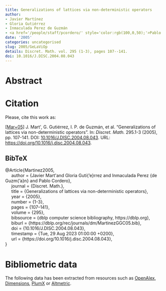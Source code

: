 ```yaml
---
title: Generalizations of lattices via non-deterministic operators
author:
- Javier Martínez
- Gloria Gutiérrez
- Inmaculada Perez de Guzmán
- <a href='/people/staff/pcordero/' style='color:rgb(100,0,50);'>Pablo Cordero</a>
date: '2005'
categories: uncategorised
slug: 2005/GeLaViOp
details: Discret. Math. vol. 295 (1-3), pages 107--141.
doi: 10.1016/J.DISC.2004.08.043
---
```




# Abstract










# Citation
Please, cite this work as:


<a name=bib-Martinez2005></a>[[Mar+05]](#cite-Martinez2005) J. Mart\'\inez, G. Gutiérrez, I. P. de Guzmán, et al. “Generalizations of lattices via non-deterministic operators”. In: _Discret. Math._ 295.1-3 (2005), pp. 107-141. DOI: [10.1016/J.DISC.2004.08.043](https://doi.org/10.1016%2FJ.DISC.2004.08.043). URL: [https://doi.org/10.1016/j.disc.2004.08.043](https://doi.org/10.1016/j.disc.2004.08.043).

::: {.callout-note appearance="minimal" collapse=true}

## BibTeX

@Article{Martinez2005,<br>&nbsp;&nbsp;&nbsp;&nbsp;  author = {Javier Mart\'\inez and Gloria Guti{\a'e}rrez and Inmaculada Perez {de Guzm{\a'a}n} and Pablo Cordero},<br>&nbsp;&nbsp;&nbsp;&nbsp;  journal = {Discret. Math.},<br>&nbsp;&nbsp;&nbsp;&nbsp;  title = {Generalizations of lattices via non-deterministic operators},<br>&nbsp;&nbsp;&nbsp;&nbsp;  year = {2005},<br>&nbsp;&nbsp;&nbsp;&nbsp;  number = {1-3},<br>&nbsp;&nbsp;&nbsp;&nbsp;  pages = {107--141},<br>&nbsp;&nbsp;&nbsp;&nbsp;  volume = {295},<br>&nbsp;&nbsp;&nbsp;&nbsp;  bibsource = {dblp computer science bibliography, https://dblp.org},<br>&nbsp;&nbsp;&nbsp;&nbsp;  biburl = {https://dblp.org/rec/journals/dm/MartinezGGC05.bib},<br>&nbsp;&nbsp;&nbsp;&nbsp;  doi = {10.1016/J.DISC.2004.08.043},<br>&nbsp;&nbsp;&nbsp;&nbsp;  timestamp = {Tue, 29 Aug 2023 01:00:00 +0200},<br>&nbsp;&nbsp;&nbsp;&nbsp;  url = {https://doi.org/10.1016/j.disc.2004.08.043},<br>}

:::



# Bibliometric data


The following data has been extracted from resources such as [OpenAlex](https://openalex.org/), [Dimensions](https://app.dimensions.ai/), [PlumX](https://www.elsevier.com/insights/metrics/plumx) or [Altmetric](https://www.altmetric.com/).

<div style="display: flex; justify-content: center; align-items: center; height: 100%;">
<span class="__dimensions_badge_embed__" data-doi="10.1016/J.DISC.2004.08.043" data-legend="always"></span></div><script async src="https://badge.dimensions.ai/badge.js" charset="utf-8"></script>

<div style="display: flex; justify-content: center; align-items: center; height: 100%;">
<a href="https://plu.mx/plum/a/?doi=10.1016/J.DISC.2004.08.043" class="plumx-details" data-site="plum" data-hide-when-empty="true">Generalizations of lattices via non-deterministic operators</a></div>

<div style="display: flex; justify-content: center; align-items: center; height: 100%;">
<script type="text/javascript" src="https://d1bxh8uas1mnw7.cloudfront.net/assets/embed.js"></script><div data-badge-type="medium-donut" class="altmetric-embed" data-badge-details="right" data-doi="10.1016/J.DISC.2004.08.043"></div></div>


## Cites

The following graph plots the number of cites received by this work from its publication, on a yearly basis.

```r
#| echo: false
#| results: asis
#| warning: false
#| message: false
source(here::here('scripts', 'manage_publications.R'))
df <- readRDS('citation_history.rds')
plot_citation_history(df)
```



## Papers citing this work

The following is a non-exhaustive list of papers that cite this work:


<a name=bib-Belfodil_2020></a>[[1]](#cite-Belfodil_2020) A. Belfodil, S. O. Kuznetsov, and M. Kaytoue. “On pattern setups and pattern multistructures”. In: _International Journal of General Systems_ 49.8 (Sep. 2020), p. 785–818. ISSN: 1563-5104. DOI: [10.1080/03081079.2020.1806832](https://doi.org/10.1080%2F03081079.2020.1806832). URL: [http://dx.doi.org/10.1080/03081079.2020.1806832](http://dx.doi.org/10.1080/03081079.2020.1806832).

<a name=bib-Cabrera_2009></a>[[2]](#cite-Cabrera_2009) I. P. Cabrera, P. Cordero, G. Gutiérrez, et al. “Congruence relations on some hyperstructures”. In: _Annals of Mathematics and Artificial Intelligence_ 56.3–4 (Jul. 2009), p. 361–370. ISSN: 1573-7470. DOI: [10.1007/s10472-009-9146-5](https://doi.org/10.1007%2Fs10472-009-9146-5). URL: [http://dx.doi.org/10.1007/s10472-009-9146-5](http://dx.doi.org/10.1007/s10472-009-9146-5).

<a name=bib-Cabrera_20091></a>[[3]](#cite-Cabrera_20091) I. P. Cabrera, P. Cordero, G. Gutiérrez, et al. “Fuzzy congruence relations on nd-groupoids”. In: _International Journal of Computer Mathematics_ 86.10–11 (Nov. 2009), p. 1684–1695. ISSN: 1029-0265. DOI: [10.1080/00207160902721797](https://doi.org/10.1080%2F00207160902721797). URL: [http://dx.doi.org/10.1080/00207160902721797](http://dx.doi.org/10.1080/00207160902721797).

<a name=bib-Cabrera_2011></a>[[4]](#cite-Cabrera_2011) I. P. Cabrera, P. Cordero, and M. Ojeda-Aciego. “Non-deterministic Algebraic Structures for Soft Computing”. In: _Advances in Computational Intelligence_. Springer Berlin Heidelberg, 2011, p. 437–444. ISBN: 9783642214981. DOI: [10.1007/978-3-642-21498-1_55](https://doi.org/10.1007%2F978-3-642-21498-1_55). URL: [http://dx.doi.org/10.1007/978-3-642-21498-1_55](http://dx.doi.org/10.1007/978-3-642-21498-1_55).

<a name=bib-Cabrera_2010></a>[[5]](#cite-Cabrera_2010) I. Cabrera, P. Cordero, G. Gutiérrez, et al. “A coalgebraic approach to non-determinism: Applications to multilattices”. In: _Information Sciences_ 180.22 (Nov. 2010), p. 4323–4335. ISSN: 0020-0255. DOI: [10.1016/j.ins.2010.07.002](https://doi.org/10.1016%2Fj.ins.2010.07.002). URL: [http://dx.doi.org/10.1016/j.ins.2010.07.002](http://dx.doi.org/10.1016/j.ins.2010.07.002).

<a name=bib-Cabrera_2012></a>[[6]](#cite-Cabrera_2012) I. Cabrera, P. Cordero, G. Gutiérrez, et al. “Finitary coalgebraic multisemilattices and multilattices”. In: _Applied Mathematics and Computation_ 219.1 (Sep. 2012), p. 31–44. ISSN: 0096-3003. DOI: [10.1016/j.amc.2011.10.081](https://doi.org/10.1016%2Fj.amc.2011.10.081). URL: [http://dx.doi.org/10.1016/j.amc.2011.10.081](http://dx.doi.org/10.1016/j.amc.2011.10.081).

<a name=bib-Cabrera_2014></a>[[7]](#cite-Cabrera_2014) I. Cabrera, P. Cordero, G. Gutiérrez, et al. “On residuation in multilattices: Filters, congruences, and homomorphisms”. In: _Fuzzy Sets and Systems_ 234 (Jan. 2014), p. 1–21. ISSN: 0165-0114. DOI: [10.1016/j.fss.2013.04.002](https://doi.org/10.1016%2Fj.fss.2013.04.002). URL: [http://dx.doi.org/10.1016/j.fss.2013.04.002](http://dx.doi.org/10.1016/j.fss.2013.04.002).

<a name=bib-Cordero_2008></a>[[8]](#cite-Cordero_2008) P. Cordero, A. Mora, I. de Guzmán, et al. “Non-deterministic ideal operators: An adequate tool for formalization in Data Bases”. In: _Discrete Applied Mathematics_ 156.6 (Mar. 2008), p. 911–923. ISSN: 0166-218X. DOI: [10.1016/j.dam.2007.02.014](https://doi.org/10.1016%2Fj.dam.2007.02.014). URL: [http://dx.doi.org/10.1016/j.dam.2007.02.014](http://dx.doi.org/10.1016/j.dam.2007.02.014).

<a name=bib-Di_kouam_Fotso_2024></a>[[9]](#cite-Di_kouam_Fotso_2024) L. É. Diékouam Fotso, C. P. Kengne, and D. C. Awouafack. “Fuzzy prime filter theorem in multilattices”. In: _Fuzzy Sets and Systems_ 497 (Dec. 2024), p. 109148. ISSN: 0165-0114. DOI: [10.1016/j.fss.2024.109148](https://doi.org/10.1016%2Fj.fss.2024.109148). URL: [http://dx.doi.org/10.1016/j.fss.2024.109148](http://dx.doi.org/10.1016/j.fss.2024.109148).

<a name=bib-Maffeu_2019></a>[[10]](#cite-Maffeu_2019) L. N. Maffeu, C. Lele, J. B. Nganou, et al. “Multiplicative and implicative derivations on residuated multilattices”. In: _Soft Computing_ 23.23 (Jun. 2019), p. 12199–12208. ISSN: 1433-7479. DOI: [10.1007/s00500-019-04184-z](https://doi.org/10.1007%2Fs00500-019-04184-z). URL: [http://dx.doi.org/10.1007/s00500-019-04184-z](http://dx.doi.org/10.1007/s00500-019-04184-z).

<a name=bib-Medina_Moreno_2013></a>[[11]](#cite-Medina_Moreno_2013) J. Medina-Moreno, M. Ojeda-Aciego, and J. Ruiz-Calviño. “Concept-Forming Operators on Multilattices”. In: _Formal Concept Analysis_. Springer Berlin Heidelberg, 2013, p. 203–215. ISBN: 9783642383175. DOI: [10.1007/978-3-642-38317-5_13](https://doi.org/10.1007%2F978-3-642-38317-5_13). URL: [http://dx.doi.org/10.1007/978-3-642-38317-5_13](http://dx.doi.org/10.1007/978-3-642-38317-5_13).

<a name=bib-Medina_2007></a>[[12]](#cite-Medina_2007) J. Medina, M. Ojeda-Aciego, and J. Ruiz-Calviño. “Fuzzy logic programming via multilattices”. In: _Fuzzy Sets and Systems_ 158.6 (Mar. 2007), p. 674–688. ISSN: 0165-0114. DOI: [10.1016/j.fss.2006.11.006](https://doi.org/10.1016%2Fj.fss.2006.11.006). URL: [http://dx.doi.org/10.1016/j.fss.2006.11.006](http://dx.doi.org/10.1016/j.fss.2006.11.006).

<a name=bib-Medina_2006></a>[[13]](#cite-Medina_2006) J. Medina, M. Ojeda-Aciego, and J. Ruiz-Calviño. “Multi-lattices as a Basis for Generalized Fuzzy Logic Programming”. In: _Fuzzy Logic and Applications_. Springer Berlin Heidelberg, 2006, p. 61–70. ISBN: 9783540325307. DOI: [10.1007/11676935_8](https://doi.org/10.1007%2F11676935_8). URL: [http://dx.doi.org/10.1007/11676935_8](http://dx.doi.org/10.1007/11676935_8).

<a name=bib-Nguepy_Dongmo_2024></a>[[14]](#cite-Nguepy_Dongmo_2024) G. Nguepy Dongmo, B. B. Koguep Njionou, L. Kwuida, et al. “Multilattice as the set of truth values for fuzzy rough sets”. In: _Journal of Applied Non-Classical Logics_ (Jul. 2024), p. 1–20. ISSN: 1958-5780. DOI: [10.1080/11663081.2024.2373016](https://doi.org/10.1080%2F11663081.2024.2373016). URL: [http://dx.doi.org/10.1080/11663081.2024.2373016](http://dx.doi.org/10.1080/11663081.2024.2373016).

<a name=bib-Nguepy_Dongmo_2023></a>[[15]](#cite-Nguepy_Dongmo_2023) G. Nguepy Dongmo, B. B. Koguep Njionou, L. Kwuida, et al. “Rough Fuzzy Concept Analysis via Multilattice”. In: _Rough Sets_. Springer Nature Switzerland, 2023, p. 495–508. ISBN: 9783031509599. DOI: [10.1007/978-3-031-50959-9_34](https://doi.org/10.1007%2F978-3-031-50959-9_34). URL: [http://dx.doi.org/10.1007/978-3-031-50959-9_34](http://dx.doi.org/10.1007/978-3-031-50959-9_34).

<a name=bib-Straccia_2009></a>[[16]](#cite-Straccia_2009) U. Straccia, M. Ojeda-Aciego, and C. V. Damásio. “On Fixed-Points of Multivalued Functions on Complete Lattices and Their Application to Generalized Logic Programs”. In: _SIAM Journal on Computing_ 38.5 (Jan. 2009), p. 1881–1911. ISSN: 1095-7111. DOI: [10.1137/070695976](https://doi.org/10.1137%2F070695976). URL: [http://dx.doi.org/10.1137/070695976](http://dx.doi.org/10.1137/070695976).

<a name=bib-Zedam_2024></a>[[17]](#cite-Zedam_2024) L. Zedam and B. De Baets. “Weaker forms of increasingness of binary operations and their role in the characterization of meet and join operations”. In: _Fuzzy Sets and Systems_ 497 (Dec. 2024), p. 109116. ISSN: 0165-0114. DOI: [10.1016/j.fss.2024.109116](https://doi.org/10.1016%2Fj.fss.2024.109116). URL: [http://dx.doi.org/10.1016/j.fss.2024.109116](http://dx.doi.org/10.1016/j.fss.2024.109116).

